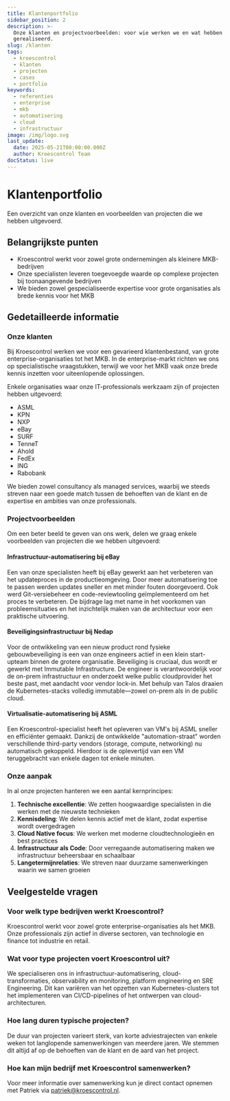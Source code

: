 ```yaml
---
title: Klantenportfolio
sidebar_position: 2
description: >-
  Onze klanten en projectvoorbeelden: voor wie werken we en wat hebben we
  gerealiseerd.
slug: /klanten
tags:
  - kroescontrol
  - klanten
  - projecten
  - cases
  - portfolio
keywords:
  - referenties
  - enterprise
  - mkb
  - automatisering
  - cloud
  - infrastructuur
image: /img/logo.svg
last_update:
  date: 2025-05-21T00:00:00.000Z
  author: Kroescontrol Team
docStatus: live
---
```


# Klantenportfolio

Een overzicht van onze klanten en voorbeelden van projecten die we hebben uitgevoerd.

## Belangrijkste punten

- Kroescontrol werkt voor zowel grote ondernemingen als kleinere MKB-bedrijven
- Onze specialisten leveren toegevoegde waarde op complexe projecten bij toonaangevende bedrijven
- We bieden zowel gespecialiseerde expertise voor grote organisaties als brede kennis voor het MKB

## Gedetailleerde informatie

### Onze klanten

Bij Kroescontrol werken we voor een gevarieerd klantenbestand, van grote enterprise-organisaties tot het MKB. In de enterprise-markt richten we ons op specialistische vraagstukken, terwijl we voor het MKB vaak onze brede kennis inzetten voor uiteenlopende oplossingen.

Enkele organisaties waar onze IT-professionals werkzaam zijn of projecten hebben uitgevoerd:

- ASML
- KPN
- NXP
- eBay
- SURF
- TenneT
- Ahold
- FedEx
- ING
- Rabobank

We bieden zowel consultancy als managed services, waarbij we steeds streven naar een goede match tussen de behoeften van de klant en de expertise en ambities van onze professionals.

### Projectvoorbeelden

Om een beter beeld te geven van ons werk, delen we graag enkele voorbeelden van projecten die we hebben uitgevoerd:

#### Infrastructuur-automatisering bij eBay

Een van onze specialisten heeft bij eBay gewerkt aan het verbeteren van het updateproces in de productieomgeving. Door meer automatisering toe te passen werden updates sneller en met minder fouten doorgevoerd. Ook werd Git-versiebeheer en code-reviewtooling geïmplementeerd om het proces te verbeteren. De bijdrage lag met name in het voorkomen van probleemsituaties en het inzichtelijk maken van de architectuur voor een praktische uitvoering.

#### Beveiligingsinfrastructuur bij Nedap

Voor de ontwikkeling van een nieuw product rond fysieke gebouwbeveiliging is een van onze engineers actief in een klein start-upteam binnen de grotere organisatie. Beveiliging is cruciaal, dus wordt er gewerkt met Immutable Infrastructure. De engineer is verantwoordelijk voor de on-prem infrastructuur en onderzoekt welke public cloudprovider het beste past, met aandacht voor vendor lock-in. Met behulp van Talos draaien de Kubernetes-stacks volledig immutable—zowel on-prem als in de public cloud.

#### Virtualisatie-automatisering bij ASML

Een Kroescontrol-specialist heeft het opleveren van VM's bij ASML sneller en efficiënter gemaakt. Dankzij de ontwikkelde "automation-straat" worden verschillende third-party vendors (storage, compute, networking) nu automatisch gekoppeld. Hierdoor is de oplevertijd van een VM teruggebracht van enkele dagen tot enkele minuten.

### Onze aanpak

In al onze projecten hanteren we een aantal kernprincipes:

1. **Technische excellentie**: We zetten hoogwaardige specialisten in die werken met de nieuwste technieken
2. **Kennisdeling**: We delen kennis actief met de klant, zodat expertise wordt overgedragen
3. **Cloud Native focus**: We werken met moderne cloudtechnologieën en best practices
4. **Infrastructuur als Code**: Door verregaande automatisering maken we infrastructuur beheersbaar en schaalbaar
5. **Langetermijnrelaties**: We streven naar duurzame samenwerkingen waarin we samen groeien

## Veelgestelde vragen

### Voor welk type bedrijven werkt Kroescontrol?

Kroescontrol werkt voor zowel grote enterprise-organisaties als het MKB. Onze professionals zijn actief in diverse sectoren, van technologie en finance tot industrie en retail.

### Wat voor type projecten voert Kroescontrol uit?

We specialiseren ons in infrastructuur-automatisering, cloud-transformaties, observability en monitoring, platform engineering en SRE Engineering. Dit kan variëren van het opzetten van Kubernetes-clusters tot het implementeren van CI/CD-pipelines of het ontwerpen van cloud-architecturen.

### Hoe lang duren typische projecten?

De duur van projecten varieert sterk, van korte adviestrajecten van enkele weken tot langlopende samenwerkingen van meerdere jaren. We stemmen dit altijd af op de behoeften van de klant en de aard van het project.

### Hoe kan mijn bedrijf met Kroescontrol samenwerken?

Voor meer informatie over samenwerking kun je direct contact opnemen met Patriek via [patriek@kroescontrol.nl](mailto:patriek@kroescontrol.nl).
